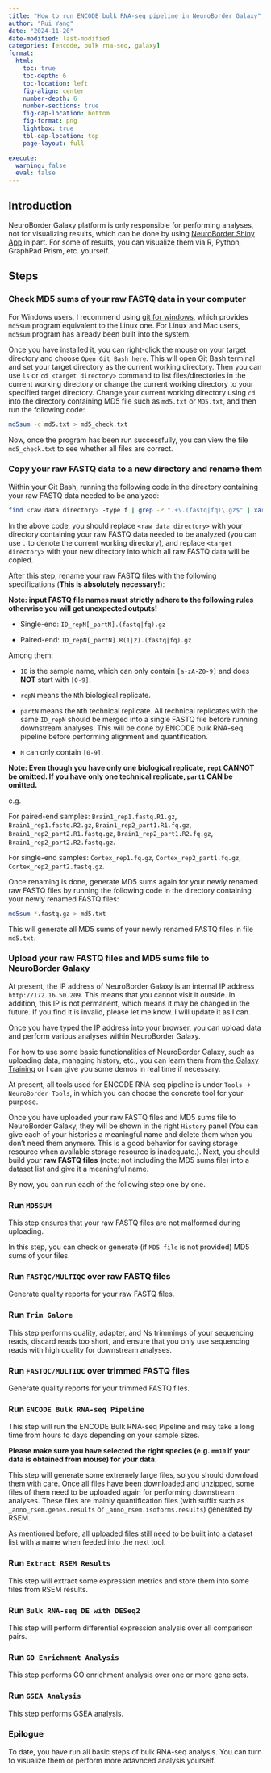 ```yaml
---
title: "How to run ENCODE bulk RNA-seq pipeline in NeuroBorder Galaxy"
author: "Rui Yang"
date: "2024-11-20"
date-modified: last-modified
categories: [encode, bulk rna-seq, galaxy]
format:
  html:
    toc: true
    toc-depth: 6
    toc-location: left
    fig-align: center
    number-depth: 6
    number-sections: true
    fig-cap-location: bottom
    fig-format: png
    lightbox: true
    tbl-cap-location: top
    page-layout: full

execute:
  warning: false
  eval: false
---
```


## Introduction

NeuroBorder Galaxy platform is only responsible for performing analyses, not for visualizing results, which can be done by using [NeuroBorder Shiny App](https://github.com/yr-neurospace/NeuroBorder-ShinyWebApp) in part. For some of results, you can visualize them via R, Python, GraphPad Prism, etc. yourself.

## Steps

### Check MD5 sums of your raw FASTQ data in your computer

For Windows users, I recommend using [git for windows](https://gitforwindows.org), which provides `md5sum` program equivalent to the Linux one. For Linux and Mac users, `md5sum` program has already been built into the system.

Once you have installed it, you can right-click the mouse on your target directory and choose `Open Git Bash here`. This will open Git Bash terminal and set your target directory as the current working directory. Then you can use `ls` or `cd <target directory>` command to list files/directories in the current working directory or change the current working directory to your specified target directory. Change your current working directory using `cd` into the directory containing MD5 file such as `md5.txt` or `MD5.txt`, and then run the following code:

```bash
md5sum -c md5.txt > md5_check.txt
```

Now, once the program has been run successfully, you can view the file `md5_check.txt` to see whether all files are correct.

### Copy your raw FASTQ data to a new directory and rename them

Within your Git Bash, running the following code in the directory containing your raw FASTQ data needed to be analyzed:

```bash
find <raw data directory> -type f | grep -P ".+\.(fastq|fq)\.gz$" | xargs -I {} realpath {} | xargs -I {} cp {} <target directory>
```

In the above code, you should replace `<raw data directory>` with your directory containing your raw FASTQ data needed to be analyzed (you can use `.` to denote the current working directory), and replace `<target directory>` with your new directory into which all raw FASTQ data will be copied.

After this step, rename your raw FASTQ files with the following specifications (**This is absolutely necessary!**):

**Note: input FASTQ file names must strictly adhere to the following rules otherwise you will get unexpected outputs!**

- Single-end: `ID_repN[_partN].(fastq|fq).gz`

- Paired-end: `ID_repN[_partN].R(1|2).(fastq|fq).gz`

Among them:

- `ID` is the sample name, which can only contain `[a-zA-Z0-9]` and does **NOT** start with `[0-9]`.

- `repN` means the `N`th biological replicate.

- `partN` means the `N`th technical replicate. All technical replicates with the same `ID_repN` 
should be merged into a single FASTQ file before running downstream analyses. This will be done 
by ENCODE bulk RNA-seq pipeline before performing alignment and quantification.

- `N` can only contain `[0-9]`.

**Note: Even though you have only one biological replicate, `rep1` CANNOT be omitted. If you have only one technical replicate, `part1` CAN be omitted.**

e.g.

For paired-end samples: `Brain1_rep1.fastq.R1.gz`, `Brain1_rep1.fastq.R2.gz`, `Brain1_rep2_part1.R1.fq.gz`, `Brain1_rep2_part2.R1.fastq.gz`, `Brain1_rep2_part1.R2.fq.gz`, `Brain1_rep2_part2.R2.fastq.gz`.

For single-end samples: `Cortex_rep1.fq.gz`, `Cortex_rep2_part1.fq.gz`, `Cortex_rep2_part2.fastq.gz`.

Once renaming is done, generate MD5 sums again for your newly renamed raw FASTQ files by running the following code in the directory containing your newly renamed FASTQ files:

```bash
md5sum *.fastq.gz > md5.txt
```

This will generate all MD5 sums of your newly renamed FASTQ files in file `md5.txt`.

### Upload your raw FASTQ files and MD5 sums file to NeuroBorder Galaxy

At present, the IP address of NeuroBorder Galaxy is an internal IP address `http://172.16.50.209`. This means that you cannot visit it outside. In addition, this IP is not permanent, which means it may be changed in the future. If you find it is invalid, please let me know. I will update it as I can.

Once you have typed the IP address into your browser, you can upload data and perform various analyses within NeuroBorder Galaxy.

For how to use some basic functionalities of NeuroBorder Galaxy, such as uploading data, managing history, etc., you can learn them from [the Galaxy Training](https://training.galaxyproject.org) or I can give you some demos in real time if necessary.

At present, all tools used for ENCODE RNA-seq pipeline is under `Tools` $\to$ `NeuroBorder Tools`, in which you can choose the concrete tool for your purpose.

Once you have uploaded your raw FASTQ files and MD5 sums file to NeuroBorder Galaxy, they will be shown in the right `History` panel (You can give each of your histories a meaningful name and delete them when you don't need them anymore. This is a good behavior for saving storage resource when available storage resource is inadequate.). Next, you should build your **raw FASTQ files** (note: not including the MD5 sums file) into a dataset list and give it a meaningful name.

By now, you can run each of the following step one by one.

### Run `MD5SUM`

This step ensures that your raw FASTQ files are not malformed during uploading.

In this step, you can check or generate (if `MD5 file` is not provided) MD5 sums of your files.

### Run `FASTQC/MULTIQC` over raw FASTQ files

Generate quality reports for your raw FASTQ files.

### Run `Trim Galore`

This step performs quality, adapter, and Ns trimmings of your sequencing reads, discard reads too short, and ensure that you only use sequencing reads with high quality for downstream analyses.

### Run `FASTQC/MULTIQC` over trimmed FASTQ files

Generate quality reports for your trimmed FASTQ files.

### Run `ENCODE Bulk RNA-seq Pipeline`

This step will run the ENCODE Bulk RNA-seq Pipeline and may take a long time from hours to days depending on your sample sizes.

**Please make sure you have selected the right species (e.g. `mm10` if your data is obtained from mouse) for your data.**

This step will generate some extremely large files, so you should download them with care. Once all files have been downloaded and unzipped, some files of them need to be uploaded again for performing downstream analyses. These files are mainly quantification files (with suffix such as `_anno_rsem.genes.results` or `_anno_rsem.isoforms.results`) generated by RSEM.

As mentioned before, all uploaded files still need to be built into a dataset list with a name when feeded into the next tool.

### Run `Extract RSEM Results`

This step will extract some expression metrics and store them into some files from RSEM results.

### Run `Bulk RNA-seq DE with DESeq2`

This step will perform differential expression analysis over all comparison pairs.

### Run `GO Enrichment Analysis`

This step performs GO enrichment analysis over one or more gene sets.

### Run `GSEA Analysis`

This step performs GSEA analysis.

### Epilogue

To date, you have run all basic steps of bulk RNA-seq analysis. You can turn to visualize them or perform more adavnced analysis yourself.

